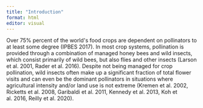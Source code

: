 ```yaml
---
title: "Introduction"
format: html
editor: visual
---
```


Over 75% percent of the world\'s food crops are dependent on
pollinators to at least some degree (IPBES 2017). In most crop
systems, pollination is provided through a combination of managed
honey bees and wild insects, which consist primarily of wild bees,
but also flies and other insects (Larson et al. 2001, Rader et al.
2016). Despite not being managed for crop pollination, wild insects
often make up a significant fraction of total flower visits and can
even be the dominant pollinators in situations where agricultural
intensity and/or land use is not extreme (Kremen et al. 2002,
Ricketts et al. 2008, Garibaldi et al. 2011, Kennedy et al. 2013, Koh
et al. 2016, Reilly et al. 2020).
